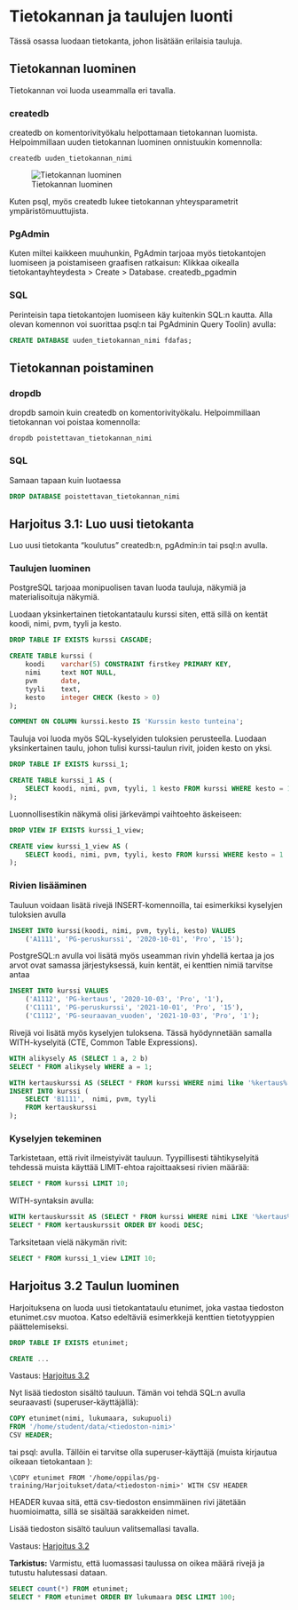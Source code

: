 # Tietokannan ja taulujen luonti
Tässä osassa luodaan tietokanta, johon lisätään erilaisia tauluja.

## Tietokannan luominen
Tietokannan voi luoda useammalla eri tavalla.

### createdb

createdb on komentorivityökalu helpottamaan tietokannan luomista. Helpoimmillaan uuden tietokannan luominen onnistuukin komennolla:
```shell
createdb uuden_tietokannan_nimi
```
![Tietokannan luominen](img/createdb.png)

Kuten psql, myös createdb lukee tietokannan yhteysparametrit ympäristömuuttujista.


### PgAdmin

Kuten miltei kaikkeen muuhunkin, PgAdmin tarjoaa myös tietokantojen luomiseen ja poistamiseen graafisen ratkaisun: Klikkaa oikealla tietokantayhteydesta > Create > Database. createdb_pgadmin

### SQL

Perinteisin tapa tietokantojen luomiseen käy kuitenkin SQL:n kautta. Alla olevan komennon voi suorittaa psql:n tai PgAdminin Query Toolin) avulla:

```sql
CREATE DATABASE uuden_tietokannan_nimi fdafas;
```

## Tietokannan poistaminen

### dropdb

dropdb samoin kuin createdb on komentorivityökalu. Helpoimmillaan tietokannan voi poistaa komennolla:
```shell
dropdb poistettavan_tietokannan_nimi
```

### SQL
Samaan tapaan kuin luotaessa

```sql
DROP DATABASE poistettavan_tietokannan_nimi
```

## Harjoitus 3.1: Luo uusi tietokanta
Luo uusi tietokanta "koulutus" createdb:n, pgAdmin:in tai psql:n avulla.

### Taulujen luominen
PostgreSQL tarjoaa monipuolisen tavan luoda tauluja, näkymiä ja materialisoituja näkymiä.


Luodaan yksinkertainen tietokantataulu kurssi siten, että sillä on kentät koodi, nimi, pvm, tyyli ja kesto.

```sql
DROP TABLE IF EXISTS kurssi CASCADE;

CREATE TABLE kurssi (
    koodi    varchar(5) CONSTRAINT firstkey PRIMARY KEY,
    nimi     text NOT NULL,
    pvm      date,
    tyyli    text,
    kesto    integer CHECK (kesto > 0)
);

COMMENT ON COLUMN kurssi.kesto IS 'Kurssin kesto tunteina';
```

Tauluja voi luoda myös SQL-kyselyiden tuloksien perusteella. Luodaan yksinkertainen taulu, johon tulisi kurssi-taulun rivit, joiden kesto on yksi.

```sql
DROP TABLE IF EXISTS kurssi_1;

CREATE TABLE kurssi_1 AS (
    SELECT koodi, nimi, pvm, tyyli, 1 kesto FROM kurssi WHERE kesto = 1
);
```


Luonnollisestikin näkymä olisi järkevämpi vaihtoehto äskeiseen:

```sql
DROP VIEW IF EXISTS kurssi_1_view;

CREATE view kurssi_1_view AS (
    SELECT koodi, nimi, pvm, tyyli, kesto FROM kurssi WHERE kesto = 1
);
```

### Rivien lisääminen
Tauluun voidaan lisätä rivejä INSERT-komennoilla, tai esimerkiksi kyselyjen tuloksien avulla

```sql
INSERT INTO kurssi(koodi, nimi, pvm, tyyli, kesto) VALUES
    ('A1111', 'PG-peruskurssi', '2020-10-01', 'Pro', '15');
```


PostgreSQL:n avulla voi lisätä myös useamman rivin yhdellä kertaa ja jos arvot ovat samassa järjestyksessä, kuin kentät, ei kenttien nimiä tarvitse antaa

```sql
INSERT INTO kurssi VALUES
    ('A1112', 'PG-kertaus', '2020-10-03', 'Pro', '1'),
    ('C1111', 'PG-peruskurssi', '2021-10-01', 'Pro', '15'),
    ('C1112', 'PG-seuraavan_vuoden', '2021-10-03', 'Pro', '1');
```

Rivejä voi lisätä myös kyselyjen tuloksena. Tässä hyödynnetään samalla WITH-kyselyitä (CTE, Common Table Expressions).

```sql
WITH alikysely AS (SELECT 1 a, 2 b)
SELECT * FROM alikysely WHERE a = 1;
```
```sql
WITH kertauskurssi AS (SELECT * FROM kurssi WHERE nimi like '%kertaus%')
INSERT INTO kurssi (
    SELECT 'B1111',  nimi, pvm, tyyli 
    FROM kertauskurssi
);
```

### Kyselyjen tekeminen
Tarkistetaan, että rivit ilmeistyivät tauluun. Tyypillisesti tähtikyselyitä tehdessä muista käyttää LIMIT-ehtoa rajoittaaksesi rivien määrää:

```sql
SELECT * FROM kurssi LIMIT 10;
```

WITH-syntaksin avulla:

```sql
WITH kertauskurssit AS (SELECT * FROM kurssi WHERE nimi LIKE '%kertaus%')
SELECT * FROM kertauskurssit ORDER BY koodi DESC;
```

Tarksitetaan vielä näkymän rivit:

```sql
SELECT * FROM kurssi_1_view LIMIT 10;
```

## Harjoitus 3.2 Taulun luominen
Harjoituksena on luoda uusi tietokantataulu etunimet, joka vastaa tiedoston etunimet.csv muotoa. Katso edeltäviä esimerkkejä kenttien tietotyyppien päättelemiseksi.

```sql
DROP TABLE IF EXISTS etunimet;

CREATE ...
```

Vastaus: [Harjoitus 3.2](#vastaus-h3.2)


Nyt lisää tiedoston sisältö tauluun. Tämän voi tehdä SQL:n avulla seuraavasti (superuser-käyttäjällä):
```sql
COPY etunimet(nimi, lukumaara, sukupuoli)
FROM '/home/student/data/<tiedoston-nimi>'
CSV HEADER;
```

tai psql: avulla. Tällöin ei tarvitse olla superuser-käyttäjä (muista kirjautua oikeaan tietokantaan \ckomennolla):

```psql
\COPY etunimet FROM '/home/oppilas/pg-training/Harjoitukset/data/<tiedoston-nimi>' WITH CSV HEADER
```
HEADER kuvaa sitä, että csv-tiedoston ensimmäinen rivi jätetään huomioimatta, sillä se sisältää sarakkeiden nimet.

Lisää tiedoston sisältö tauluun valitsemallasi tavalla.

Vastaus: [Harjoitus 3.2](#vastaus-h3.2)


**Tarkistus:**
Varmistu, että luomassasi taulussa on oikea määrä rivejä ja tutustu halutessasi dataan.

```sql
SELECT count(*) FROM etunimet;
SELECT * FROM etunimet ORDER BY lukumaara DESC LIMIT 100;
```
